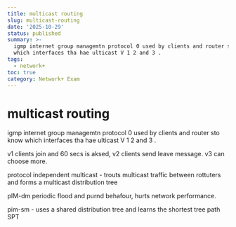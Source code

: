 ```yaml
---
title: multicast routing
slug: multicast-routing
date: '2025-10-29'
status: published
summary: >-
  igmp internet group managemtn protocol 0 used by clients and router sto know
  which interfaces tha hae ulticast V 1 2 and 3 .
tags:
  - network+
toc: true
category: Network+ Exam
---
```


# multicast routing

igmp internet group managemtn protocol 0 used by clients and router sto know which interfaces tha hae ulticast V 1 2 and 3 . 

v1 clients join and 60 secs is aksed, v2 clients send leave message. v3 can choose more. 

protocol independent multicast - trouts multicast traffic between rottuters and forms a multicast distribution tree 

pIM-dm periodic flood and purnd behafour, hurts network performance. 

pim-sm - uses a shared distribution tree and learns the shortest tree path SPT
